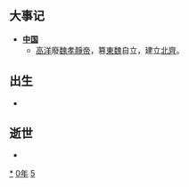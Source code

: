 {{yearTOC|550|南朝梁'''[[大宝_(南梁)|大宝]]元年'''、'''[[太清_(年號)|太清]]'''四年；高昌'''[[永平_(高昌)|永平]]二年'''；东魏'''[[武定_(東魏)|武定]]八年'''；西魏'''[[大统_(西魏)|大统]]十六年'''；北齊'''[[天保_(北齊)|天保]]元年'''；新罗'''[[建元_(新羅)|建元]]十五年'''}}

== 大事记 ==
* '''[[中国|中国]]'''
** [[齐文宣帝|高洋]]廢[[魏孝靜帝|魏孝靜帝]]，篡[[東魏|東魏]]自立，建立[[北齊|北齊]]。

== 出生 ==
*

== 逝世 ==
{{Wikisource year mention}}
*

[[Category:550年|*]]
[[Category:550年代|0年]]
[[Category:6世纪各年|5]]
